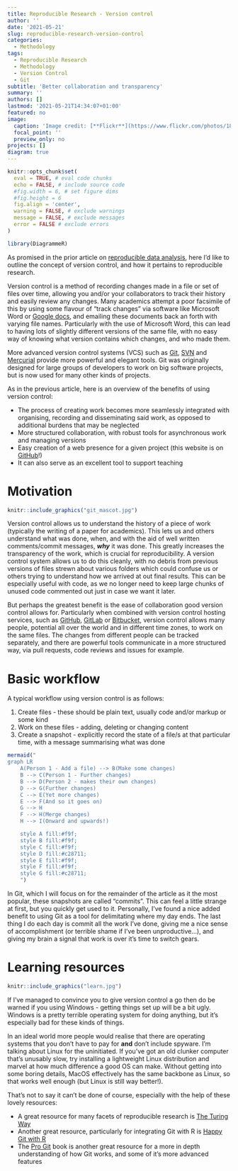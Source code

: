 ```yaml
---
title: Reproducible Research - Version control
author: ''
date: '2021-05-21'
slug: reproducible-research-version-control
categories:
  - Methodology
tags:
  - Reproducible Research
  - Methodology
  - Version Control
  - Git
subtitle: 'Better collaboration and transparency'
summary: ''
authors: []
lastmod: '2021-05-21T14:34:07+01:00'
featured: no
image:
  caption: 'Image credit: [**Flickr**](https://www.flickr.com/photos/18090920@N07/10788643606)'
  focal_point: ''
  preview_only: no
projects: []
diagram: true
---
```


```r
knitr::opts_chunk$set(
  eval = TRUE, # eval code chunks
  echo = FALSE, # include source code
  #fig.width = 6, # set figure dims
  #fig.height = 6
  fig.align = 'center',
  warning = FALSE, # exclude warnings
  message = FALSE, # exclude messages
  error = FALSE # exclude errors
)

library(DiagrammeR)
```

As promised in the prior article on [reproducible data analysis](../../../../post/reproducible-data-analysis/), here I'd like to outline the concept of version control, and how it pertains to reproducible research.

Version control is a method of recording changes made in a file or set of files over time, allowing you and/or your collaborators to track their history and easily review any changes.
Many academics attempt a poor facsimile of this by using some flavour of "track changes" via software like Microsoft Word or [Google docs](https://docs.google.com/), and emailing these documents back an forth with varying file names.
Particularly with the use of Microsoft Word, this can lead to having lots of slightly different versions of the same file, with no easy way of knowing what version contains which changes, and who made them.

More advanced version control systems (VCS) such as [Git](https://en.wikipedia.org/wiki/Git), [SVN](https://subversion.apache.org/) and [Mercurial](https://www.mercurial-scm.org/) provide more powerful and elegant tools.
Git was originally designed for large groups of developers to work on big software projects, but is now used for many other kinds of projects.

As in the previous article, here is an overview of the benefits of using version control:

- The process of creating work becomes more seamlessly integrated with organising, recording and disseminating said work, as opposed to additional burdens that may be neglected
- More structured collaboration, with robust tools for asynchronous work and managing versions
- Easy creation of a web presence for a given project (this website is on [GitHub](https://github.com/H-Mateus/spinal-studies-rjah-site)!)
- It can also serve as an excellent tool to support teaching

# Motivation

```r
knitr::include_graphics("git_mascot.jpg")
```

Version control allows us to understand the history of a piece of work (typically the writing of a paper for academics).
This lets us and others understand what was done, when, and with the aid of well written comments/commit messages, ***why*** it was done.
This greatly increases the transparency of the work, which is crucial for reproducibility.
A version control system allows us to do this cleanly, with no debris from previous versions of files strewn about various folders which could confuse us or others trying to understand how we arrived at out final results.
This can be especially useful with code, as we no longer need to keep large chunks of unused code commented out just in case we want it later.

But perhaps the greatest benefit is the ease of collaboration good version control allows for.
Particularly when combined with version control hosting services, such as [GitHub](https://github.com/), [GitLab](https://about.gitlab.com/) or [Bitbucket](https://bitbucket.org/), version control allows many people, potential all over the world and in different time zones, to work on the same files.
The changes from different people can be tracked separately, and there are powerful tools communicate in a more structured way, via pull requests, code reviews and issues for example.

# Basic workflow

A typical workflow using version control is as follows:

1. Create files - these should be plain text, usually code and/or markup or some kind
1. Work on these files - adding, deleting or changing content
1. Create a snapshot - explicitly record the state of a file/s at that particular time, with a message summarising what was done

```r
mermaid("
graph LR
    A(Person 1 - Add a file) --> B(Make some changes)
    B --> C(Person 1 - Further changes)
    B --> D(Person 2 - makes their own changes)
    D --> G(Further changes)
    C --> E(Yet more changes)
    E --> F(And so it goes on)
    G --> H
    F --> H(Merge changes)
    H --> I(Onward and upwards!)

    style A fill:#f9f;
    style B fill:#f9f;
    style C fill:#f9f;
    style D fill:#c28711;
    style E fill:#f9f;
    style F fill:#f9f;
    style G fill:#c28711;
    ")
```

In Git, which I will focus on for the remainder of the article as it the most popular, these snapshots are called "commits".
This can feel a little strange at first, but you quickly get used to it.
Personally, I've found a nice added benefit to using Git as a tool for delimitating where my day ends.
The last thing I do each day is commit all the work I've done, giving me a nice sense of accomplishment (or terrible shame if I've been unproductive...), and giving my brain a signal that work is over it's time to switch gears.

# Learning resources

```r
knitr::include_graphics("learn.jpg")
```

If I've managed to convince you to give version control a go then do be warned if you using Windows - getting things set up will be a bit ugly.
Windows is a pretty terrible operating system for doing anything, but it's especially bad for these kinds of things.

In an ideal world more people would realise that there are operating systems that you don't have to pay for **and** don't include spyware.
I'm talking about Linux for the uninitiated.
If you've got an old clunker computer that's unusably slow, try installing a lightweight Linux distribution and marvel at how much difference a good OS can make.
Without getting into some boring details, MacOS effectively has the same backbone as Linux, so that works well enough (but Linux is still way better!).

That's not to say it can't be done of course, especially with the help of these lovely resources:

- A great resource for many facets of reproducible research is [The Turing Way](https://the-turing-way.netlify.app/welcome.html)
- Another great resource, particularly for integrating Git with R is [Happy Git with R](https://happygitwithr.com/index.html)
- The [Pro Git](https://git-scm.com/book/en/v2) book is another great resource for a more in depth understanding of how Git works, and some of it's more advanced features

